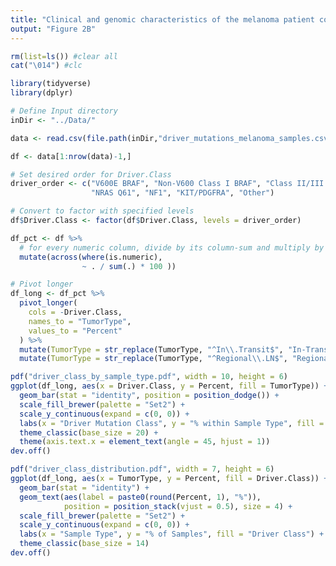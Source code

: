 ```yaml
---
title: "Clinical and genomic characteristics of the melanoma patient cohort in MSK-IMPACT"
output: "Figure 2B"
---
```


```r
rm(list=ls()) #clear all
cat("\014") #clc
```

```r
library(tidyverse)
library(dplyr)
```

```r
# Define Input directory 
inDir <- "../Data/"
```

```r
data <- read.csv(file.path(inDir,"driver_mutations_melanoma_samples.csv"))
```

```r
df <- data[1:nrow(data)-1,]

# Set desired order for Driver.Class
driver_order <- c("V600E BRAF", "Non-V600 Class I BRAF", "Class II/III BRAF",
                  "NRAS Q61", "NF1", "KIT/PDGFRA", "Other")

# Convert to factor with specified levels
df$Driver.Class <- factor(df$Driver.Class, levels = driver_order)

df_pct <- df %>%
  # for every numeric column, divide by its column‐sum and multiply by 100
  mutate(across(where(is.numeric),
                ~ . / sum(.) * 100 ))

# Pivot longer
df_long <- df_pct %>%
  pivot_longer(
    cols = -Driver.Class,
    names_to = "TumorType",
    values_to = "Percent"
  ) %>%
  mutate(TumorType = str_replace(TumorType, "^In\\.Transit$", "In-Transit")) %>%
  mutate(TumorType = str_replace(TumorType, "^Regional\\.LN$", "Regional LN")) 

pdf("driver_class_by_sample_type.pdf", width = 10, height = 6)
ggplot(df_long, aes(x = Driver.Class, y = Percent, fill = TumorType)) +
  geom_bar(stat = "identity", position = position_dodge()) +
  scale_fill_brewer(palette = "Set2") +
  scale_y_continuous(expand = c(0, 0)) +
  labs(x = "Driver Mutation Class", y = "% within Sample Type", fill = "Sample Type") +
  theme_classic(base_size = 20) +
  theme(axis.text.x = element_text(angle = 45, hjust = 1))
dev.off()

pdf("driver_class_distribution.pdf", width = 7, height = 6)
ggplot(df_long, aes(x = TumorType, y = Percent, fill = Driver.Class)) +
  geom_bar(stat = "identity") +
  geom_text(aes(label = paste0(round(Percent, 1), "%")), 
            position = position_stack(vjust = 0.5), size = 4) +
  scale_fill_brewer(palette = "Set2") +
  scale_y_continuous(expand = c(0, 0)) +
  labs(x = "Sample Type", y = "% of Samples", fill = "Driver Class") +
  theme_classic(base_size = 14)
dev.off()
```